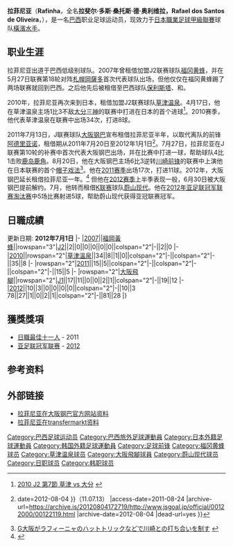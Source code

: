 {{noteTA
|G1=Football
|G2=JLeague
|1=zh-hans:拉斐尔·多斯·桑托斯·德·奥利维拉;zh-hk:拉菲爾·杜斯山度士·達·奧利華拉
|2=zh-hans:拉菲尼亚;zh-hk:拉芬夏
}}
{{Infobox football biography
| name           = 拉菲尼亚<br>Rafinha
| image          = 
| fullname       = Rafael dos Santos de Oliveira
| birth_date     = {{birth date and age|1987|6|30|df=y}}
| birth_place    = [[巴西|巴西]][[圣保罗州|圣保罗州]][[奥萨斯库|奥萨斯库]]
| height         = {{height|m=1.72}}
| position       = [[前锋_(足球)|前锋]]
| currentclub    = [[橫濱水手|橫濱水手]]
| clubnumber     = 
| youthyears1    = 
| youthclubs1    = 
| years1         = 2004–
| clubs1         = {{tsl|en|Nacional Atlético Clube (SP)||国民竞技}}          
| caps1          = ? 
| goals1         = ?
| years2         = 2007
| clubs2         = → [[福冈黄蜂|福冈黄蜂]] (租借) 
| caps2          = 2
| goals2         = 0
| years3         = 2008
| clubs3         = → [[保利斯達足球會|保利斯塔]] (租借)                      
| caps3          = ?
| goals3         = ?
| years4         = 2008
| clubs4         = → {{tsl|en|Clube Atlético Juventus||尤文图斯竞技}} (租借)                      
| caps4          = ?
| goals4         = ?
| years5         = 2009
| clubs5         = → {{tsl|en|Votoraty Futebol Clube||沃托莱特}} (租借)                      
| caps5          = ?
| goals5         = ?
| years6         = 2010–2011    
| clubs6         = → [[草津温泉|草津温泉]] (租借)                                
| caps6          = 49
| goals6         = 13
| years7         = 2011–2012    
| clubs7         = → [[大阪钢巴|大阪钢巴]] (租借)                       
| caps7          = 27
| goals7         = 14
| years8         = 2012–2013
| clubs8         = → [[蔚山现代|蔚山现代]] (租借)                              
| caps8          = 41
| goals8         = 17
| years9         = 2012–2013
| clubs9         = [[蔚山现代|蔚山现代]]
| caps9          = 12
| goals9         = 1
| years10         = 2014-
| clubs10         = [[橫濱水手|橫濱水手]] (租借)                             
| caps10          = 
| goals10         = 
| nationalyears1 = 
| nationalteam1  = 
| nationalcaps1  = 
| nationalgoals1 = 
| pcupdate       = 2013年2月1日
| ntupdate       = 
}}
'''拉菲尼亚'''（'''Rafinha'''，全名'''拉斐尔·多斯·桑托斯·德·奥利维拉，Rafael dos Santos de Oliveira'''，{{bd|1987年|6月30日|||R}}），是一名[[巴西|巴西]]职业足球运动员，现效力于[[日本職業足球甲級聯賽|日本職業足球甲級聯賽]]球队[[橫濱水手|橫濱水手]]。

==职业生涯==
拉菲尼亚出道于巴西低级别球队{{tsl|en|Nacional Atlético Clube (SP)||国民竞技}}。2007年曾租借加盟J2联赛球队[[福冈黄蜂|福冈黄蜂]]，并在5月27日联赛第18轮对阵[[札幌岡薩多|札幌岡薩多]]首次代表球队出场，但他仅仅在福冈黄蜂踢了两场联赛就回到巴西。之后他先后被租借至巴西球队[[保利斯達足球會|保利斯塔]]、{{tsl|en|Clube Atlético Juventus||尤文图斯竞技}}和{{tsl|en|Votoraty Futebol Clube||沃托莱特}}。

2010年，拉菲尼亚再次来到日本，租借加盟J2联赛球队[[草津温泉|草津温泉]]。4月17日，他在草津温泉主场1比3不敌[[大分三神|大分三神]]的联赛中打进在日本的首个进球<ref>[http://www.jsgoal.jp/game/2010/20100200030120100417.html 2010 J2 第7節 草津 vs 大分] {{webarchive|url=https://web.archive.org/web/20100826172141/http://www.jsgoal.jp/game/2010/20100200030120100417.html |date=2010-08-26 }}</ref>。2010赛季，他代表草津温泉在联赛中出场34次，打进8球。

2011年7月13日，J联赛球队[[大阪钢巴|大阪钢巴]]宣布租借拉菲尼亚半年，以取代离队的前锋[[艾杜安奴·費利拿·馬田斯|阿德里亚诺]]，租借期从2011年7月20日至2012年1月1日<ref>{{Cite web |url=http://www.jsgoal.jp/official/00122000/00122119.html |title=ラフィーニャ選手　ガンバ大阪に期限付き移籍　[ 草津 ] {{webarchive{{!}}url=https://archive.is/20120804172719/http://www.jsgoal.jp/official/00122000/00122119.html {{!}}date=2012-08-04 }}（11.07.13） |access-date=2011-08-24 |archive-url=https://archive.is/20120804172719/http://www.jsgoal.jp/official/00122000/00122119.html |archive-date=2012-08-04 |dead-url=yes }}</ref>。7月27日，拉菲尼亚在J联赛第10轮的补赛中首次代表大阪钢巴出场，并在比赛中打进一球，帮助球队4比1击败[[鹿岛鹿角|鹿岛鹿角]]。8月20日，他在大阪钢巴主场6比3逆转[[川崎前锋|川崎前锋]]的联赛中上演他在日本联赛的首个[[帽子戏法|帽子戏法]]<ref>[http://www.soccer-king.jp/jleague/article/201108202010_jleague_gamba.html G大阪がラフィーニャのハットトリックなどで川崎との打ち合いを制す] {{webarchive|url=https://web.archive.org/web/20120217155518/http://www.soccer-king.jp/jleague/article/201108202010_jleague_gamba.html |date=2012-02-17 }}</ref>。他在[[2011年日本职业足球联赛|2011赛季]]出场17次，打进11球。2012年，大阪钢巴延长租借拉菲尼亚一年。<ref>{{Cite web|date=2012-01-11|url=http://www.gamba-osaka.net/news/news_detail.php?id=3650|title=FWラフィーニャ選手 期限付き移籍延長のお知らせ|publisher=ガンバ大阪オフィシャルサイト|accessdate=2012-01-12|deadurl=yes|archiveurl=https://web.archive.org/web/20130315210933/http://www.gamba-osaka.net/news/news_detail.php?id=3650|archivedate=2013-03-15}}</ref> 但他在[[2012年日本职业足球联赛|2012赛季]]上半季表现一般，6月30日被大阪钢巴提前解约。7月，他转而租借[[K联赛|K联赛]]球队[[蔚山现代|蔚山现代]]。他在[[2012年亚足联冠军联赛淘汰赛|2012年亚足联冠军联赛淘汰赛]]中5场比赛射进5球，帮助蔚山现代获得亚冠联赛冠军。

==日職成績==
更新日期: '''2012年7月1日'''
{{Football player statistics 1|YY}}
{{Football player statistics 2|JPN|YY}}
|-
|[[2007年日本職業足球聯賽|2007]]||[[福岡黃蜂|福岡黃蜂]]||rowspan="3"|[[日本職業足球聯賽|J2]]||2||0||0||0||0||0||colspan="2"|-||2||0
|-
|[[2010年日本職業足球聯賽|2010]]||rowspan="2"|[[草津溫泉|草津溫泉]]||34||8||1||0||colspan="2"|-||colspan="2"|-||35||8
|-
|rowspan="2"|[[2011年日本職業足球聯賽|2011]]||15||5||colspan="2"|-||colspan="2"|-||colspan="2"|-||15||5
|-
|rowspan="2"|[[大阪飛腳|大阪飛腳]]||rowspan="2"|[[日本職業足球聯賽|J1]]||17||11||0||0||2||1||colspan="2"|-||19||12
|-
|[[2012年日本職業足球聯賽|2012]]||10||3||0||0||0||0||colspan="2"|-||10||3
{{Football player statistics 5}}78||27||1||0||2||1||colspan="2"|-||81||28
|}

==獲獎獎項==
* [[日職最佳十一人|日職最佳十一人]] - 2011
* [[亚足联冠军联赛|亚足联冠军联赛]] - [[2012年亚足联冠军联赛|2012]]

==参考资料==
{{reflist}}

==外部链接==
* [http://www.gamba-osaka.net/gamba/player/player9.html 拉菲尼亚在大阪钢巴官方网站资料] {{Wayback|url=http://www.gamba-osaka.net/gamba/player/player9.html |date=20140107072404 }}
* [http://www.transfermarkt.co.uk/en/rafinha/profil/spieler_143439.html 拉菲尼亚在transfermarkt资料] {{Wayback|url=http://www.transfermarkt.co.uk/en/rafinha/profil/spieler_143439.html |date=20140130144225 }}

{{DEFAULTSORT:Rafinha}}
[[Category:巴西足球运动员|Category:巴西足球运动员]]
[[Category:巴西旅外足球運動員|Category:巴西旅外足球運動員]]
[[Category:日本外籍足球運動員|Category:日本外籍足球運動員]]
[[Category:韩国外籍足球運動員|Category:韩国外籍足球運動員]]
[[Category:足球前锋|Category:足球前锋]]
[[Category:福冈黄蜂球员|Category:福冈黄蜂球员]]
[[Category:草津温泉球员|Category:草津温泉球员]]
[[Category:大阪飛腳球員|Category:大阪飛腳球員]]
[[Category:蔚山现代球员|Category:蔚山现代球员]]
[[Category:日职球员|Category:日职球员]]
[[Category:韩职球员|Category:韩职球员]]